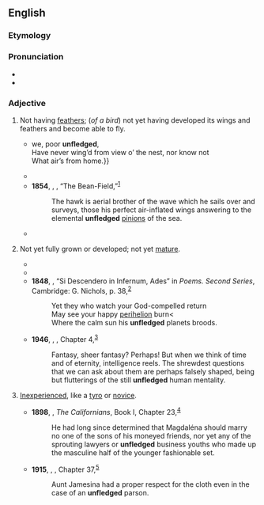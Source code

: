 ==English==

===Etymology===
{{prefix|en|un|fledged}}

===Pronunciation===
* {{IPA|en|/ʌnˈflɛdʒd/}}
* {{audio|en|LL-Q1860 (eng)-Vealhurl-unfledged.wav|Audio (Southern England)}}

===Adjective===
{{en-adj|-}}

# Not having [[feather]]s; (''of a bird'') not yet having developed its wings and feathers and become able to fly.
#: {{syn|en|featherless|callow}}
#: {{ant|en|fledged}}
#* {{RQ:Shakespeare Cymbeline|III|3|text={{...}} we, poor '''unfledged''',<br>Have never wing’d from view o’ the nest, nor know not<br>What air’s from home.}}
#* {{RQ:Austen Persuasion|21|url=http://www.gutenberg.org/files/105/105-h/105-h.htm|text=“The little Durands were there, I conclude,” said she, “with their mouths open to catch the music, like '''unfledged''' sparrows ready to be fed. They never miss a concert.”}}
#* '''1854''', {{w|Henry David Thoreau}}, ''{{w|Walden}}'', “The Bean-Field,”<sup>[http://www.gutenberg.org/files/205/205-h/205-h.htm]</sup>
#*: The hawk is aerial brother of the wave which he sails over and surveys, those his perfect air-inflated wings answering to the elemental '''unfledged''' [[pinion]]s of the sea.
#* {{RQ:Alcott Little Women|2|28|url=http://www.gutenberg.org/files/514/514-h/514-h.htm|text=“Boy and girl. Aren’t they beauties?” said the proud papa, beaming upon the little red squirmers as if they were '''unfledged''' angels.}}
# {{lb|en|figuratively}} Not yet fully grown or developed; not yet [[mature]].
#* {{RQ:Shakespeare Winter's Tale|I|2|text=Temptations have since then been born to’s; for<br>In those '''unfledged''' days was my wife a girl;<br>Your precious self had then not cross’d the eyes<br>Of my young play-fellow.}}
#* {{RQ:Wollstonecraft Vindication|passage=Besides, it is not possible to give a young person a just view of life; he must have struggled with his own passions before he can estimate the force of the temptation which betrayed his brother into vice. Those who are entering life, and those who are departing, see the world from such very different points of view, that they can seldom think alike, unless the '''unfledged''' reason of the former never attempted a solitary flight.}}
#* '''1848''', {{w|James Russell Lowell}}, “Si Descendero in Infernum, Ades” in ''Poems. Second Series'', Cambridge: G. Nichols, p. 38,<sup>[https://catalog.hathitrust.org/Record/008434176]</sup>
#*: Yet they who watch your God-compelled return<br>May see your happy [[perihelion]] burn<<br>Where the calm sun his '''unfledged''' planets broods.
#* '''1946''', {{w|Olaf Stapledon}}, ''{{w|Death into Life}}'', Chapter 4,<sup>[http://gutenberg.net.au/ebooks06/0601281.txt]</sup>
#*: Fantasy, sheer fantasy? Perhaps! But when we think of time and of eternity, intelligence reels. The shrewdest questions that we can ask about them are perhaps falsely shaped, being but flutterings of the still '''unfledged''' human mentality.
# {{lb|en|figuratively}} [[inexperienced|Inexperienced]], like a [[tyro]] or [[novice]].
#: {{ant|en|experienced}}
#* '''1898''', {{w|Gertrude Atherton}}, ''The Californians'', Book I, Chapter 23,<sup>[http://www.gutenberg.org/files/21903/21903-8.txt]</sup>
#*: He had long since determined that Magdaléna should marry no one of the sons of his moneyed friends, nor yet any of the sprouting lawyers or '''unfledged''' business youths who made up the masculine half of the younger fashionable set.
#* '''1915''', {{w|Lucy Maud Montgomery}}, ''{{w|Anne of the Island}}'', Chapter 37,<sup>[http://gutenberg.net.au/ebooks14/1403281h.html]</sup>
#*: Aunt Jamesina had a proper respect for the cloth even in the case of an '''unfledged''' parson.